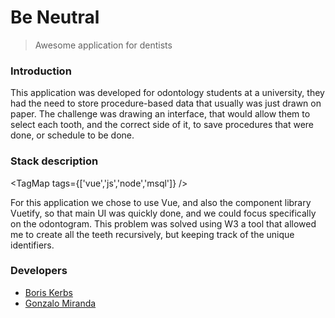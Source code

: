 # Be Neutral

> Awesome application for dentists

### Introduction

This application was developed for odontology students at a university, they had the need to store procedure-based data that usually was just drawn on paper. The challenge was drawing an interface, that would allow them to select each tooth, and the correct side of it, to save procedures that were done, or schedule to be done.

<MainImage slug="odontogram" />


### Stack description

<TagMap tags={['vue','js','node','msql']} />

For this application we chose to use Vue, and also the component library Vuetify,
so that main UI was quickly done, and we could focus specifically on the odontogram.
This problem was solved using W3 a tool that allowed me to create all the teeth recursively,
but keeping track of the unique identifiers.

<Images slug="odontogram" />

### Developers

- [Boris Kerbs](https://github.com/Boris-sys)
- [Gonzalo Miranda](https://github.com/Gonza-jmmss)
